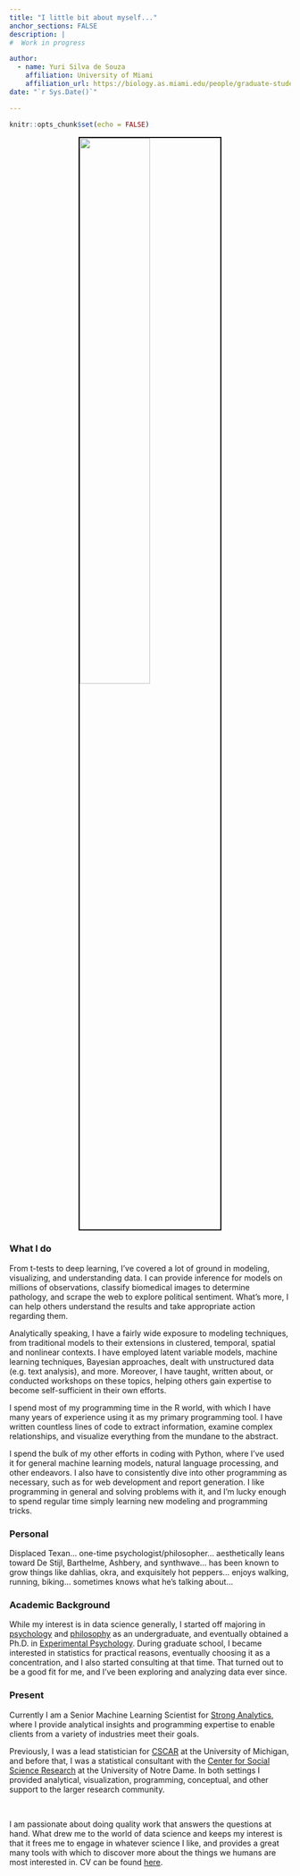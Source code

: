 ```yaml
---
title: "I little bit about myself..."
anchor_sections: FALSE
description: |
#  Work in progress

author:
  - name: Yuri Silva de Souza
    affiliation: University of Miami
    affiliation_url: https://biology.as.miami.edu/people/graduate-students/index.html
date: "`r Sys.Date()`"

---
```


```r
knitr::opts_chunk$set(echo = FALSE)
```


<img src="data/images/fieldword.jpg" style="display:block; border:2px solid black; margin: 0 auto; width: 50%">


### What I do

From t-tests to deep learning, I've covered a lot of ground in modeling, visualizing, and understanding data.  I can provide inference for models on millions of observations, classify biomedical images to determine pathology, and scrape the web to explore political sentiment. What's more, I can help others understand the results and take appropriate action regarding them. 

Analytically speaking, I have a fairly wide exposure to modeling techniques, from traditional models to their extensions in clustered, temporal, spatial and nonlinear contexts. I have employed latent variable models, machine learning techniques, Bayesian approaches, dealt with unstructured data (e.g. text analysis), and more.  Moreover, I have taught, written about, or conducted workshops on these topics, helping others gain expertise to become self-sufficient in their own efforts.

I spend most of my programming time in the <span itemscope itemtype ="https://schema.org/ComputerLanguage">R</span> world, with which I have many years of experience using it as my primary programming tool. I have written countless lines of code to extract information, examine complex relationships, and visualize everything from the mundane to the abstract. 


I spend the bulk of my other efforts in coding with <span itemscope itemtype ="https://schema.org/ComputerLanguage">Python</span>, where I've used it for general machine learning models, natural language processing, and other endeavors. I also have to consistently dive into other programming as necessary, such as for web development and report generation. I like programming in general and solving problems with it, and I'm lucky enough to spend regular time simply learning new modeling and programming tricks.




### Personal

Displaced Texan... one-time psychologist/philosopher... aesthetically leans toward De Stijl, Barthelme, Ashbery, and synthwave... has been known to grow things like dahlias, okra, and exquisitely hot peppers... enjoys walking, running, biking... sometimes knows what he's talking about...



### Academic Background

<span itemprop="description">
While my interest is in data science generally, I started off majoring in [psychology](http://www.psy.tcu.edu/) and [philosophy](http://www.phil.tcu.edu/) as an undergraduate, and eventually obtained a Ph.D. in [Experimental Psychology](http://psychology.unt.edu/). During graduate school, I became interested in statistics for practical reasons, eventually choosing it as a concentration, and I also started consulting at that time. That turned out to be a good fit for me, and I've been exploring and analyzing data ever since.
</span>


### Present

<span itemprop="description">
Currently I am a <span itemprop="jobTitle">Senior Machine Learning Scientist</span> for [<span itemprop="worksFor memberOf">Strong Analytics</span>](https://www.strong.io/), where I provide analytical insights and programming expertise to enable clients from a variety of industries meet their goals.
</span>

<span itemprop="description">
Previously, I was a lead statistician for [CSCAR](https://cscar.research.umich.edu/) at the University of Michigan, and before that, I was a statistical consultant with the <span itemprop="affiliation alumniOf">[Center for Social Science Research](http://cssr.nd.edu/) at the University of Notre Dame.  In both settings I provided analytical, visualization, programming, conceptual, and other support to the larger research community. 
</span>

<br>

I am passionate about doing quality work that answers the questions at hand. What drew me to the world of data science and keeps my interest is that it frees me to engage in whatever science I like, and provides a great many tools with which to discover more about the things we humans are most interested in. CV can be found [here](../cv.html).

<br>

